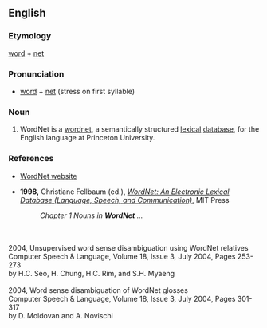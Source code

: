 {{rfv}}

==English==
{{wikipedia}}
===Etymology===
[[word]] + [[net]]

===Pronunciation===
* [[word]] + [[net]] (stress on first syllable)

===Noun===
{{en-proper noun}}

# WordNet is a [[wordnet]], a semantically structured [[lexical]] [[database]], for the English language at Princeton University.

===References===

*[http://wordnet.princeton.edu WordNet website]

* '''1998,''' Christiane Fellbaum (ed.), ''[http://books.google.com/books?id=Rehu8OOzMIMC&printsec=frontcover&dq=wordnet&sig=HgPH356-VHFjcvFLf9tHMIXdZ3Y WordNet: An Electronic Lexical Database (Language, Speech, and Communication)]'', MIT Press
*: ''Chapter 1  Nouns in '''WordNet''' ... ''
<br>
<br>
2004, Unsupervised word sense disambiguation using WordNet relatives  
<br>
Computer Speech & Language, Volume 18, Issue 3, July 2004, Pages 253-273
<br>
by H.C. Seo, H. Chung, H.C. Rim, and S.H. Myaeng  
<br>	
<br>
2004, Word sense disambiguation of WordNet glosses  
<br>
Computer Speech & Language, Volume 18, Issue 3, July 2004, Pages 301-317
<br>
by D. Moldovan and A. Novischi